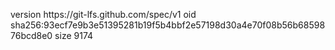 version https://git-lfs.github.com/spec/v1
oid sha256:93ecf7e9b3e51395281b19f5b4bbf2e57198d30a4e70f08b56b6859876bcd8e0
size 9174
